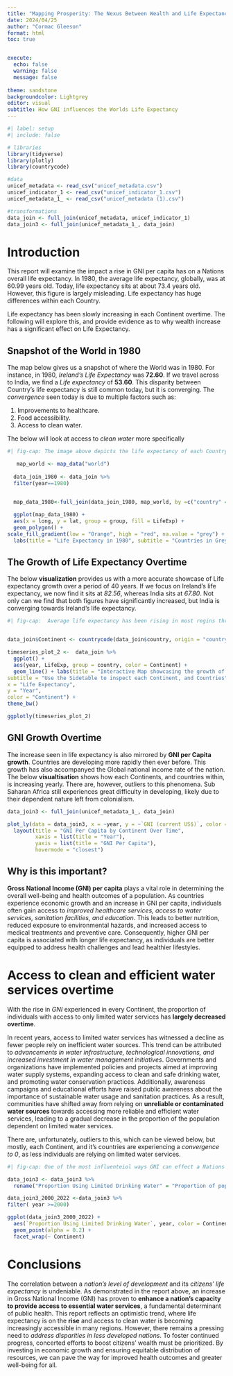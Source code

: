 ```yaml
---
title: "Mapping Prosperity: The Nexus Between Wealth and Life Expectancy"
date: 2024/04/25
author: "Cormac Gleeson"
format: html
toc: true


execute: 
  echo: false
  warning: false
  message: false
  
theme: sandstone
backgroundcolor: Lightgrey
editor: visual
subtitle: How GNI influences the Worlds Life Expectancy
---
```


```r
#| label: setup
#| include: false

# libraries
library(tidyverse)
library(plotly)
library(countrycode)

#data
unicef_metadata <- read_csv("unicef_metadata.csv")
unicef_indicator_1 <- read_csv("unicef_indicator_1.csv")
unicef_metadata_1_ <- read_csv("unicef_metadata (1).csv")

#transformations
data_join <- full_join(unicef_metadata, unicef_indicator_1)
data_join3 <- full_join(unicef_metadata_1_, data_join)


```

# Introduction

This report will examine the impact a rise in GNI per capita has on a Nations overall life expectancy. In 1980, the average life expectancy, globally, was at 60.99 years old. Today, life expectancy sits at about 73.4 years old. However, this figure is largely misleading. Life expectancy has huge differences within each Country.

Life expectancy has been slowly increasing in each Continent overtime. The following will explore this, and provide evidence as to why wealth increase has a significant effect on Life Expectancy.

## Snapshot of the World in 1980

The map below gives us a snapshot of where the World was in 1980. For instance, in 1980, *Ireland's Life Expectancy* was **72.60**. If we travel across to India, we find a *Life expectancy* of **53.60**. This disparity between Country's life expectancy is still common today, but it is converging. The *convergence* seen today is due to multiple factors such as:

1.  Improvements to healthcare.
2.  Food accessibility.
3.  Access to clean water.

The below will look at access to *clean water* more specifically

```r
#| fig-cap: The image above depicts the life expectancy of each Country around the world in the year 1980. At the time, the global average life expectancy was ~61. However, it is the disparities between each region that becomes most striking as you look at the Map. 

   map_world <- map_data("world")
   
  data_join_1980 <- data_join %>% 
  filter(year==1980)
 

  map_data_1980<-full_join(data_join_1980, map_world, by =c("country" = "region"))

  ggplot(map_data_1980) + 
  aes(x = long, y = lat, group = group, fill = LifeExp) + 
  geom_polygon() +
scale_fill_gradient(low = "Orange", high = "red", na.value = "grey") + 
  labs(title = "Life Expectancy in 1980", subtitle = "Countries in Grey have no data due to a name mismatch", caption = "Source: R Package {Unicef}", x = "Longitude", y = "Latitude", fill = "Life Expectancy") + theme_bw()
```

## The Growth of Life Expectancy Overtime

The below **visualization** provides us with a more accurate showcase of Life expectancy growth over a period of 40 years. If we focus on Ireland's life expectancy, we now find it sits at *82.56*, whereas India sits at *67.80*. Not only can we find that both figures have significantly increased, but India is converging towards Ireland's life expectancy.

```r
#| fig-cap:  Average life expectancy has been rising in most regins through the last 40 decades, use the interactive feature to focus on each Continent. 


data_join$Continent <- countrycode(data_join$country, origin = "country.name", destination = "continent")

timeseries_plot_2 <-  data_join %>%
  ggplot() + 
  aes(year, LifeExp, group = country, color = Continent) +
  geom_line() + labs(title = "Interactive Map showcasing the growth of Average Life Expectancy per Continent",
subtitle = "Use the Sidetable to inspect each Continent, and Countries", 
x = "Life Expectancy",
y = "Year", 
color = "Continent") + 
theme_bw()

ggplotly(timeseries_plot_2)

```

## GNI Growth Overtime

The increase seen in life expectancy is also mirrored by **GNI per Capita growth**. Countries are developing more rapidly then ever before. This growth has also accompanyed the Global national income rate of the nation. The below **visualtisation** shows how each Continents, and countries within, is increasing yearly. There are, however, outliers to this phenomena. Sub Saharan Africa still experiences great difficulty in developing, likely due to their dependent nature left from colonialism.

```r
data_join3 <- full_join(unicef_metadata_1_, data_join)

plot_ly(data = data_join3, x = ~year, y = ~`GNI (current US$)`, color = ~Continent, type = 'scatter', mode = 'lines') %>%
  layout(title = "GNI Per Capita by Continent Over Time",
         xaxis = list(title = "Year"),
         yaxis = list(title = "GNI Per Capita"),
         hovermode = "closest") 
```

## Why is this important? 

**Gross National Income (GNI) per capita** plays a vital role in determining the overall well-being and health outcomes of a population. As countries experience economic growth and an increase in GNI per capita, individuals often gain access to *improved healthcare services, access to water services, sanitation facilities, and education*. This leads to better nutrition, reduced exposure to environmental hazards, and increased access to medical treatments and preventive care. Consequently, higher GNI per capita is associated with longer life expectancy, as individuals are better equipped to address health challenges and lead healthier lifestyles.

# 

# Access to clean and efficient water  services overtime

With the rise in *GNI* experienced in every Continent, the proportion of individuals with access to only limited water services has **largely decreased overtime**.

In recent years, access to limited water services has witnessed a decline as fewer people rely on inefficient water sources. This trend can be attributed to *advancements in water infrastructure, technological innovations, and increased investment in water management initiatives*. Governments and organizations have implemented policies and projects aimed at improving water supply systems, expanding access to clean and safe drinking water, and promoting water conservation practices. Additionally, awareness campaigns and educational efforts have raised public awareness about the importance of sustainable water usage and sanitation practices. As a result, communities have shifted away from relying on **unreliable or contaminated water sources** towards accessing more reliable and efficient water services, leading to a gradual decrease in the proportion of the population dependent on limited water services.

There are, unfortunately, outliers to this, which can be viewed below, but mostly, each Continent, and it's countries are experiencing a *convergence to 0*, as less individuals are relying on limited water services.

```r
#| fig-cap: One of the most influenteiol ways GNI can effect a Nations life expectancy is through increasiing access to Water. 

data_join3 <- data_join3 %>%
  rename("Proportion Using Limited Drinking Water" = "Proportion of population using limited drinking water services (%)")

data_join3_2000_2022 <-data_join3 %>% 
filter( year >=2000)

ggplot(data_join3_2000_2022) +
  aes(`Proportion Using Limited Drinking Water`, year, color = Continent) +
  geom_point(alpha = 0.2) +
  facet_wrap(~ Continent)

```

# Conclusions

The correlation between a *nation's level of development* and its *citizens' life expectancy* is undeniable. As demonstrated in the report above, an increase in Gross National Income (GNI) has proven to **enhance a nation's capacity to provide access to essential water services**, a fundamental determinant of public health. This report reflects an optimistic trend, where life expectancy is on the **rise** and access to clean water is becoming increasingly accessible in many regions. However, there remains a pressing need to *address disparities in less developed nations*. To foster continued progress, concerted efforts to boost citizens' wealth must be prioritized. By investing in economic growth and ensuring equitable distribution of resources, we can pave the way for improved health outcomes and greater well-being for all.
